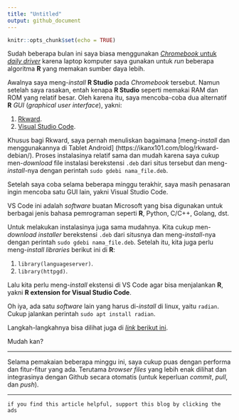 ```yaml
---
title: "Untitled"
output: github_document
---
```


```r
knitr::opts_chunk$set(echo = TRUE)
```

Sudah beberapa bulan ini saya biasa menggunakan [_Chromebook_ untuk _daily driver_](https://ikanx101.com/blog/samsung-chr/) karena laptop komputer saya gunakan untuk _run_ beberapa algoritma __R__ yang memakan sumber daya lebih.

Awalnya saya meng-_install_ __R Studio__ pada _Chromebook_ tersebut. Namun setelah saya rasakan, entah kenapa __R Studio__ seperti memakai RAM dan ROM yang relatif besar. Oleh karena itu, saya mencoba-coba dua alternatif __R__ _GUI_ (_graphical user interface_), yakni:

1. [Rkward](https://rkward.kde.org/).
1. [Visual Studio Code](https://code.visualstudio.com/).

Khusus bagi Rkward, saya pernah menuliskan bagaimana [meng-_install_ dan menggunakannya di Tablet Android]
(https://ikanx101.com/blog/rkward-debian/). Proses instalasinya relatif sama dan mudah karena saya cukup men-_download_ file instalasi berekstensi `.deb` dari situs tersebut dan meng-_install_-nya dengan perintah `sudo gdebi nama_file.deb`.

Setelah saya coba selama beberapa minggu terakhir, saya masih penasaran ingin mencoba satu GUI lain, yakni Visual Studio Code. 

VS Code ini adalah _software_ buatan Microsoft yang bisa digunakan untuk berbagai jenis bahasa pemrograman seperti __R__, Python, C/C++, Golang, dst.

Untuk melakukan instalasinya juga sama mudahnya. Kita cukup men-_download installer_ berekstensi `.deb` dari situsnya dan meng-_install_-nya dengan perintah `sudo gdebi nama_file.deb`. Setelah itu, kita juga perlu meng-_install_ _libraries_ berikut ini di __R__:

1. `library(languageserver)`.
1. `library(httpgd)`.

Lalu kita perlu meng-_install_ ekstensi di VS Code agar bisa menjalankan __R__, yakni __R extension for Visual Studio Code__.

Oh iya, ada satu _software_ lain yang harus di-_install_ di linux, yaitu `radian`. Cukup jalankan perintah `sudo apt install radian`.

Langkah-langkahnya bisa dilihat juga di [_link_ berikut ini](https://code.visualstudio.com/docs/languages/r).

Mudah kan?

---

Selama pemakaian beberapa minggu ini, saya cukup puas dengan performa dan fitur-fitur yang ada. Terutama _browser files_ yang lebih enak dilihat dan integrasinya dengan Github secara otomatis (untuk keperluan _commit_, _pull_, dan _push_).

---

`if you find this article helpful, support this blog by clicking the ads`